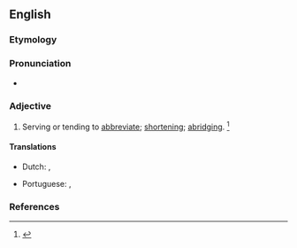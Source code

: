 ==English==

===Etymology===
{{suffix|abbreviate|ory|lang=en}}

===Pronunciation===
* {{a|GenAm}} {{IPA|/əˈbɹi.vi.əˌtɔɹ.i/|lang=en}}

===Adjective===
{{en-adj}}

# Serving or tending to [[abbreviate]]; [[shortening]]; [[abridging]]. {{defdate|Mid 19<sup>th</sup> century.}}<ref name=SOED>{{R:SOED5|page=3}}</ref>

====Translations====
{{trans-top|serving or tending to abbreviate; shortening; abridging}}
* Dutch: {{t+|nl|afkortend}}, {{t+|nl|verkortend}}
{{trans-mid}}
* Portuguese: {{t|pt|abreviatório}}, {{t|pt|abreviativo}}
{{trans-bottom}}

===References===
<references/>